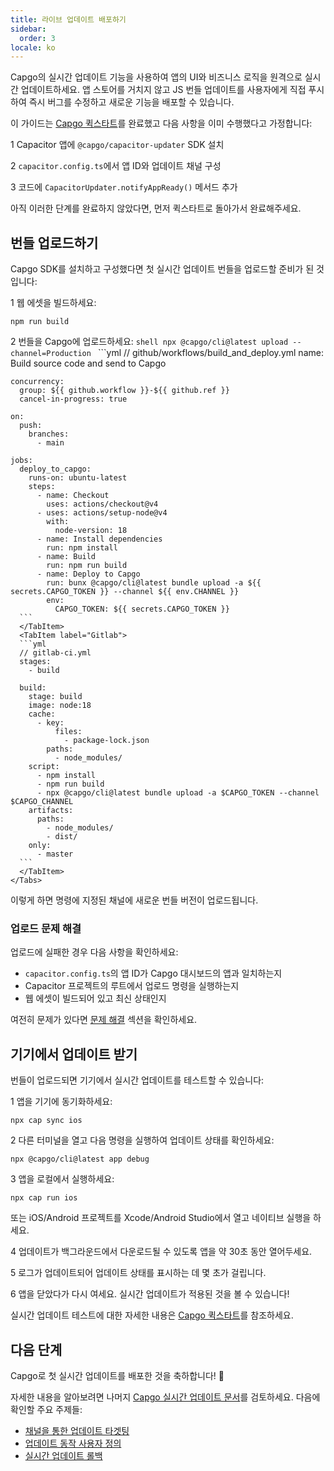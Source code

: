 ```yaml
---
title: 라이브 업데이트 배포하기
sidebar:
  order: 3
locale: ko
---
```



Capgo의 실시간 업데이트 기능을 사용하여 앱의 UI와 비즈니스 로직을 원격으로 실시간 업데이트하세요. 앱 스토어를 거치지 않고 JS 번들 업데이트를 사용자에게 직접 푸시하여 즉시 버그를 수정하고 새로운 기능을 배포할 수 있습니다.

이 가이드는 [Capgo 퀵스타트](/docs/getting-started/quickstart)를 완료했고 다음 사항을 이미 수행했다고 가정합니다:

<Steps>

1 Capacitor 앱에 `@capgo/capacitor-updater` SDK 설치

2 `capacitor.config.ts`에서 앱 ID와 업데이트 채널 구성

3 코드에 `CapacitorUpdater.notifyAppReady()` 메서드 추가

</Steps>

아직 이러한 단계를 완료하지 않았다면, 먼저 퀵스타트로 돌아가서 완료해주세요.

<LinkCard href="/docs/getting-started/add-an-app/" title="앱 추가하기" description="Capgo 계정에 앱을 추가하고 앱에 플러그인을 설치하세요" />

## 번들 업로드하기

Capgo SDK를 설치하고 구성했다면 첫 실시간 업데이트 번들을 업로드할 준비가 된 것입니다:

1 웹 에셋을 빌드하세요:
   ```shell
   npm run build
   ```

2 번들을 Capgo에 업로드하세요:
    <Tabs>
      <TabItem label="Console">
        ```shell
      npx @capgo/cli@latest upload --channel=Production
      ```
      </TabItem>
      <TabItem label="Github Actions">
      ```yml
      // github/workflows/build_and_deploy.yml
    name: Build source code and send to Capgo

    concurrency:
      group: ${{ github.workflow }}-${{ github.ref }}
      cancel-in-progress: true

    on:
      push:
        branches:
          - main

    jobs:
      deploy_to_capgo:
        runs-on: ubuntu-latest
        steps:
          - name: Checkout
            uses: actions/checkout@v4
          - uses: actions/setup-node@v4
            with:
              node-version: 18
          - name: Install dependencies
            run: npm install
          - name: Build
            run: npm run build
          - name: Deploy to Capgo
            run: bunx @capgo/cli@latest bundle upload -a ${{ secrets.CAPGO_TOKEN }} --channel ${{ env.CHANNEL }}
            env:
              CAPGO_TOKEN: ${{ secrets.CAPGO_TOKEN }}
      ```
      </TabItem>
      <TabItem label="Gitlab">
      ```yml
      // gitlab-ci.yml
      stages:
        - build

      build:
        stage: build
        image: node:18
        cache:
          - key:
              files:
                - package-lock.json
            paths:
              - node_modules/
        script:
          - npm install
          - npm run build
          - npx @capgo/cli@latest bundle upload -a $CAPGO_TOKEN --channel $CAPGO_CHANNEL
        artifacts:
          paths:
            - node_modules/
            - dist/
        only:
          - master
      ```
      </TabItem>
    </Tabs>
   이렇게 하면 명령에 지정된 채널에 새로운 번들 버전이 업로드됩니다.

### 업로드 문제 해결

업로드에 실패한 경우 다음 사항을 확인하세요:
- `capacitor.config.ts`의 앱 ID가 Capgo 대시보드의 앱과 일치하는지
- Capacitor 프로젝트의 루트에서 업로드 명령을 실행하는지
- 웹 에셋이 빌드되어 있고 최신 상태인지

여전히 문제가 있다면 [문제 해결](/docs/getting-started/troubleshooting/) 섹션을 확인하세요.

## 기기에서 업데이트 받기

번들이 업로드되면 기기에서 실시간 업데이트를 테스트할 수 있습니다:

1 앱을 기기에 동기화하세요:
   ```shell
   npx cap sync ios
   ```

2 다른 터미널을 열고 다음 명령을 실행하여 업데이트 상태를 확인하세요:
   ```shell
   npx @capgo/cli@latest app debug
   ```

3 앱을 로컬에서 실행하세요:
   ```shell
   npx cap run ios
   ```
   또는 iOS/Android 프로젝트를 Xcode/Android Studio에서 열고 네이티브 실행을 하세요.

4 업데이트가 백그라운드에서 다운로드될 수 있도록 앱을 약 30초 동안 열어두세요.

5 로그가 업데이트되어 업데이트 상태를 표시하는 데 몇 초가 걸립니다.

6 앱을 닫았다가 다시 여세요. 실시간 업데이트가 적용된 것을 볼 수 있습니다!

실시간 업데이트 테스트에 대한 자세한 내용은 [Capgo 퀵스타트](/docs/getting-started/quickstart#receiving-a-live-update-on-a-device)를 참조하세요.

## 다음 단계

Capgo로 첫 실시간 업데이트를 배포한 것을 축하합니다! 🎉

자세한 내용을 알아보려면 나머지 [Capgo 실시간 업데이트 문서](/docs/live-updates)를 검토하세요. 다음에 확인할 주요 주제들:
- [채널을 통한 업데이트 타겟팅](/docs/live-updates/channels)
- [업데이트 동작 사용자 정의](/docs/live-updates/update-behavior) 
- [실시간 업데이트 롤백](/docs/live-updates/rollbacks)